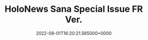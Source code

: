 ---
title: "HoloNews Sana Special Issue FR Ver."
date: "2022-08-01T16:20:21.565000+0000"
link: "https://reddit.com/r/HoloNews/comments/wdlidu/holonews_sana_special_issue_fr_ver/"
images: ["https://preview.redd.it/dri6gk1un4f91.png?width=640&crop=smart&auto=webp&s=c1f6d9ceb3975bdaa9be3aea6485a121c65c2bc2","https://preview.redd.it/0coc5f1un4f91.png?width=640&crop=smart&auto=webp&s=65057f0119bed851def896b0ba549c7218b2ce0e","https://preview.redd.it/ru3dyl1un4f91.png?width=640&crop=smart&auto=webp&s=205256adbbefea97e6677b75f327909ede910eee","https://preview.redd.it/3idu6o1un4f91.png?width=640&crop=smart&auto=webp&s=27f6162d674f355177b3f99f66b24ee9f107f53a","https://preview.redd.it/qgp5qp1un4f91.png?width=640&crop=smart&auto=webp&s=cf0c9094c2440204152bd808a99c6b1940a9e12e","https://preview.redd.it/fthpgp1un4f91.png?width=640&crop=smart&auto=webp&s=56f095ff4ac5e32b2eac869aaaf68ec5604ed60d","https://preview.redd.it/3pk3ar1un4f91.png?width=640&crop=smart&auto=webp&s=f7bba6f90a14e7db1392c27eeb96f8ec15916c2b","https://i.redd.it/9f168h2un4f91.gif","https://preview.redd.it/0ghn302un4f91.png?width=640&crop=smart&auto=webp&s=8c4a0e4359c7e29fa3709ad5e0c1832fba087efb","https://preview.redd.it/yp3r7d2un4f91.png?width=640&crop=smart&auto=webp&s=e3fe887c763949ad25ea19f2d024cc0032ec4f1c","https://preview.redd.it/inrl012un4f91.png?width=640&crop=smart&auto=webp&s=d1949d01b66a7fe23bb15f27a6035667ecdad36c","https://preview.redd.it/nkpcua2un4f91.png?width=640&crop=smart&auto=webp&s=e9b2505ea1695da4430ab0749c9b912dfa5bd386","https://preview.redd.it/r5bl842un4f91.png?width=640&crop=smart&auto=webp&s=e0533ce520d6a107ca3396b87dd41ed32b5381ea","https://preview.redd.it/p40b0z1un4f91.png?width=640&crop=smart&auto=webp&s=fc78106653e411ed44d634ead2c50d9eb972e60c","https://preview.redd.it/475v542un4f91.png?width=640&crop=smart&auto=webp&s=a5d5ae73a05f53e8f5cde8b55cbc48e45c50cdb5","https://preview.redd.it/fn3hrt1un4f91.png?width=640&crop=smart&auto=webp&s=ad9db108d612f62f31386c599cedd39362aa7ce3","https://preview.redd.it/52rp3e2un4f91.png?width=640&crop=smart&auto=webp&s=6ea1813a36ebd7734a63e35490e1bb794c97f1fa","https://preview.redd.it/n4dcuw1un4f91.png?width=640&crop=smart&auto=webp&s=df844409cf161e85aaa320122572e8be22d589d2","https://preview.redd.it/ml8tgf1un4f91.png?width=640&crop=smart&auto=webp&s=d4ffae1933aa42a00a23e27ec99a807a6e1ed5e1","https://preview.redd.it/uutf0n2un4f91.png?width=640&crop=smart&auto=webp&s=4f6ec9176aaeeeddd57f80ae7ee7720d10aa0c2a"]
tags: ["special"]
---